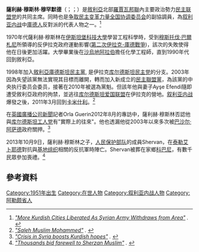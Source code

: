 {{Infobox officeholder
|honorific-prefix = 
|name             = 薩利赫·穆斯林·穆罕默德<br>
|image            = Saleh Muslim.jpg
|caption          = 

|office          = [[民主联盟党_(叙利亚)|民主聯盟黨共同主席]]
|alongside       = [[Asya_Abdullah|Asya Abdullah]] (2012年- )
|term_start      = 2010年
|term_end        = 
|predecessor     = 
|successor       =

|birth_date       = 1951年<ref>{{Cite web |url=http://kurdwatch.org/html/en/interview6.html |title=存档副本 |accessdate=2015-11-07 |archive-date=2016-03-17 |archive-url=https://web.archive.org/web/20160317093135/http://www.kurdwatch.org/html/en/interview6.html |dead-url=yes }}</ref>
|birth_place      = [[科巴尼|科巴尼]], [[阿勒頗省|阿勒頗省]], [[敘利亞|敘利亞]]
|death_date       =
|death_place      =
|party            = [[民主联盟党_(叙利亚)|民主聯盟黨]]（2003年至今）
|otherparty       = [[叙利亚库尔德斯坦民主党|叙利亚库尔德斯坦民主党]] (1998年 - 2003年)
|spouse           = Ayşe Efendi
|children         = 5名子女 (其中1名已故)
|residence        = 
|alma_mater       = [[伊斯坦堡科技大學|伊斯坦堡科技大學]] (1977年)
|occupation       = 化學工程師
|profession       = 政治家
|religion         = [[遜尼派|遜尼派]]
|website          = 
}}

'''薩利赫·穆斯林·穆罕默德'''（{{lang-ku|Salih Muslim Mihemed}}；{{lang-ar|صالح مسلم محمد}}；{{bd|1951年|}}）是[[敘利亞|敘利亞]]北部[[羅賈瓦|羅賈瓦邦聯]]內主要政治勢力[[民主联盟党_(叙利亚)|民主联盟党]]的共同主席。同時也是[[争取民主变革力量全国协调委员会|争取民主变革力量全国协调委员会]]的副協調員，為[[叙利亚内战|叙利亚内战]]中[[庫德人|庫德人]]反對派的代表人物之一。<ref><cite class="citation web" contenteditable="false">[http://www.rudaw.net/english/kurds/4978.html "More Kurdish Cities Liberated As Syrian Army Withdraws from Area"] {{Wayback|url=http://www.rudaw.net/english/kurds/4978.html |date=20120721142617 }}. </cite></ref>

1970年代薩利赫·穆斯林在[[伊斯坦堡科技大學|伊斯坦堡科技大學]]學習工程科學時，受到[[穆斯托伐·巴爾札尼|穆斯托伐·巴爾札尼]]所領導的反伊拉克政府運動影響([[第二次伊拉克-庫德戰爭|第二次伊拉克-庫德戰爭]])，該次的失敗使得他在日後更加活躍。大學畢業後在[[沙烏地阿拉伯|沙烏地阿拉伯]]擔任化學工程師，直到1990年代回到敘利亞。

1998年加入[[敘利亞庫德斯坦民主黨|敘利亞庫德斯坦民主黨]], 是伊拉克[[库尔德斯坦民主党|库尔德斯坦民主党]]的分支。2003年因為失望該黨無法實現其目標而離開，轉而加入新成立的[[民主联盟党_(叙利亚)|民主聯盟黨]]，為該黨的中央执行委员会委员，接著在2010年被選為黨魁。但該年他與妻子Ayşe Efendi隨即遭受敘利亞政府的拘禁，並逃往[[库尔德斯坦爱国联盟|库尔德斯坦爱国联盟]]在伊拉克的營地。[[叙利亚内战|叙利亚内战]]爆發之後，2011年3月回到[[卡米什利|卡米什利]]。<ref><cite class="citation web" contenteditable="false">[http://carnegie-mec.org/publications/?fa=48726 "Saleh Muslim Mohammed"] {{Wayback|url=http://carnegie-mec.org/publications/?fa=48726 |date=20130429104453 }}. </cite></ref>

在[[英國廣播公司新聞|英國廣播公司新聞]]記者Orla Guerin2012年8月的專訪中，薩利赫·穆斯林否認他與[[库尔德斯坦工人党|库尔德斯坦工人党]]有"實際上的往來"。他也透漏他從2003年以來多次被[[巴沙尔·阿萨德|巴沙尔·阿萨德]]政府關押。<ref><cite class="citation web" contenteditable="false">[http://www.bbc.co.uk/news/world-middle-east-19301543 "Crisis in Syria boosts Kurdish hopes"] {{Wayback|url=http://www.bbc.co.uk/news/world-middle-east-19301543 |date=20151114162203 }}. </cite></ref>

2013年10月9日，薩利赫·穆斯林之子，[[人民保护部队|人民保护部队]]的成員Shervan，在[[泰勒艾卜耶德|泰勒艾卜耶德]]對抗與[[基地组织|基地组织]]相關的反抗軍時陣亡。Shervan被葬在家鄉[[科巴尼|科巴尼]]，有數千民眾參加喪禮。<ref><cite class="citation news" contenteditable="false">[http://en.firatajans.com/news/news/thousands-bid-farewell-to-sherzan-muslim.htm "Thousands bid farewell to Sherzan Muslim"] {{webarchive|url=https://web.archive.org/web/20131022111823/http://en.firatajans.com/news/news/thousands-bid-farewell-to-sherzan-muslim.htm |date=2013-10-22 }}. </cite></ref>

== 參考資料 ==
{{Reflist}}

{{羅賈瓦專題}}
[[Category:1951年出生|Category:1951年出生]]
[[Category:在世人物|Category:在世人物]]
[[Category:叙利亚内战人物|Category:叙利亚内战人物]]
[[Category:阿勒颇省人|Category:阿勒颇省人]]